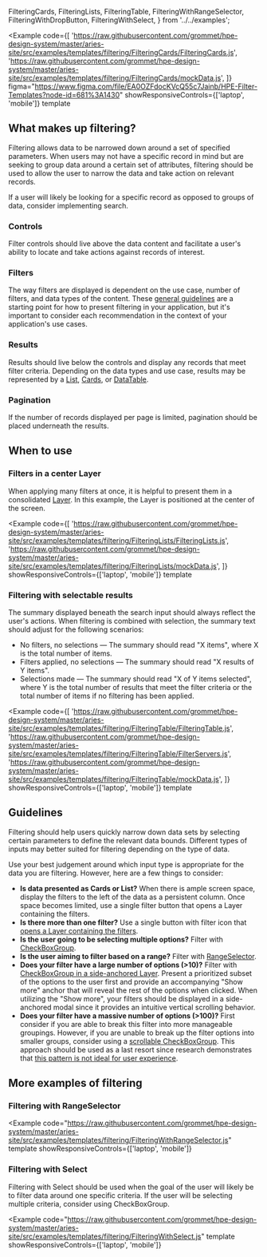   FilteringCards,
  FilteringLists,
  FilteringTable,
  FilteringWithRangeSelector,
  FilteringWithDropButton,
  FilteringWithSelect,
} from '../../examples';

<Example
  code={[
    'https://raw.githubusercontent.com/grommet/hpe-design-system/master/aries-site/src/examples/templates/filtering/FilteringCards/FilteringCards.js',
    'https://raw.githubusercontent.com/grommet/hpe-design-system/master/aries-site/src/examples/templates/filtering/FilteringCards/mockData.js',
  ]}
  figma="https://www.figma.com/file/EA0OZFdocKVcQ55c7Jainb/HPE-Filter-Templates?node-id=681%3A1430"
  showResponsiveControls={['laptop', 'mobile']}
  template
>
  <FilteringCards />
</Example>

## What makes up filtering?

Filtering allows data to be narrowed down around a set of specified parameters. When users may not have a specific record in mind but are seeking to group data around a certain set of attributes, filtering should be used to allow the user to narrow the data and take action on relevant records.

If a user will likely be looking for a specific record as opposed to groups of data, consider implementing search.

### Controls

Filter controls should live above the data content and facilitate a user's ability to locate and take actions against records of interest.

### Filters

The way filters are displayed is dependent on the use case, number of filters, and data types of the content. These [general guidelines](#guidelines) are a starting point for how to present filtering in your application, but it's important to consider each recommendation in the context of your application's use cases.

### Results

Results should live below the controls and display any records that meet filter criteria.
Depending on the data types and use case, results may be represented by a
[List](/templates/lists), [Cards](/components/card), or [DataTable](/components/datatable).

### Pagination

If the number of records displayed per page is limited, pagination should be placed underneath the results.

## When to use

### Filters in a center Layer

When applying many filters at once, it is helpful to present them in a consolidated [Layer](/components/layer). In this example, the Layer is positioned at the center of the screen.

<Example
  code={[
    'https://raw.githubusercontent.com/grommet/hpe-design-system/master/aries-site/src/examples/templates/filtering/FilteringLists/FilteringLists.js',
    'https://raw.githubusercontent.com/grommet/hpe-design-system/master/aries-site/src/examples/templates/filtering/FilteringLists/mockData.js',
  ]}
  showResponsiveControls={['laptop', 'mobile']}
  template
>
  <FilteringLists />
</Example>

### Filtering with selectable results

The summary displayed beneath the search input should always reflect the user's actions. When filtering is combined with selection, the summary text should adjust for the following scenarios:

- No filters, no selections &mdash; The summary should read "X items", where X is the total number of items.
- Filters applied, no selections &mdash; The summary should read "X results of Y items".
- Selections made &mdash; The summary should read "X of Y items selected", where Y is the total number of results that meet the filter criteria or the total number of items if no filtering has been applied.

<Example
  code={[
    'https://raw.githubusercontent.com/grommet/hpe-design-system/master/aries-site/src/examples/templates/filtering/FilteringTable/FilteringTable.js',
    'https://raw.githubusercontent.com/grommet/hpe-design-system/master/aries-site/src/examples/templates/filtering/FilteringTable/FilterServers.js',
    'https://raw.githubusercontent.com/grommet/hpe-design-system/master/aries-site/src/examples/templates/filtering/FilteringTable/mockData.js',
  ]}
  showResponsiveControls={['laptop', 'mobile']}
  template
>
  <FilteringTable />
</Example>

## Guidelines

Filtering should help users quickly narrow down data sets by selecting certain parameters to define the relevant data bounds. Different types of inputs may better suited for filtering depending on the type of data.

Use your best judgement around which input type is appropriate for the data you are filtering. However, here are a few things to consider:

- **Is data presented as Cards or List?** When there is ample screen space, display the
  filters to the left of the data as a persistent column. Once space
  becomes limited, use a single filter button that opens a Layer containing the filters.
- **Is there more than one filter?** Use a single button with filter icon that
  [opens a Layer containing the filters](/templates/filtering).
- **Is the user going to be selecting multiple options?** Filter with
  [CheckBoxGroup](#filters-in-a-center-layer).
- **Is the user aiming to filter based on a range?** Filter with
  [RangeSelector](#filtering-with-rangeselector).
- **Does your filter have a large number of options (>10)?** Filter with
  [CheckBoxGroup in a side-anchored Layer](/templates/filtering). Present a prioritized subset of
  the options to the user first and provide an accompanying "Show more" anchor that will reveal
  the rest of the options when clicked. When utilizing the "Show more", your filters should be
  displayed in a side-anchored modal since it provides an intuitive vertical scrolling behavior.
- **Does your filter have a massive number of options (>100)?** First consider if you are able
  to break this filter into more manageable groupings. However, if you are unable to break up the
  filter options into smaller groups, consider using a [scrollable CheckBoxGroup](/components/checkboxgroup#scroll).
  This approach should be used as a last resort since research demonstrates that
  [this pattern is not ideal for user experience](https://baymard.com/blog/inline-scroll-areas).

## More examples of filtering

### Filtering with RangeSelector

<Example
  code="https://raw.githubusercontent.com/grommet/hpe-design-system/master/aries-site/src/examples/templates/filtering/FilteringWithRangeSelector.js"
  template
  showResponsiveControls={['laptop', 'mobile']}
>
  <FilteringWithRangeSelector />
</Example>

### Filtering with Select

Filtering with Select should be used when the goal of the user will likely be to filter data around one specific criteria. If the user will be selecting multiple criteria, consider using CheckBoxGroup.

<Example
  code="https://raw.githubusercontent.com/grommet/hpe-design-system/master/aries-site/src/examples/templates/filtering/FilteringWithSelect.js"
  template
  showResponsiveControls={['laptop', 'mobile']}
>
  <FilteringWithSelect />
</Example>
